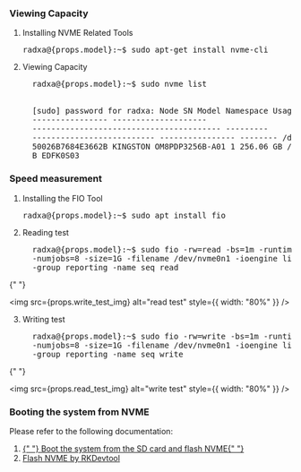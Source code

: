 ### Viewing Capacity

1. Installing NVME Related Tools

   <pre>radxa@{props.model}:~$ sudo apt-get install nvme-cli</pre>

2. Viewing Capacity

   <pre style={{ whiteSpace: "nowrap" }}>
     radxa@{props.model}:~$ sudo nvme list
     <br />
     [sudo] password for radxa: Node SN Model Namespace Usage Format FW Rev
     ---------------- --------------------
     ---------------------------------------- ---------
     -------------------------- ---------------- -------- /dev/nvme0n1
     50026B7684E3662B KINGSTON OM8PDP3256B-A01 1 256.06 GB / 256.06 GB 512 B + 0
     B EDFK0S03
   </pre>

### Speed measurement

1. Installing the FIO Tool

   <pre>radxa@{props.model}:~$ sudo apt install fio</pre>

2. Reading test

   <pre style={{ whiteSpace: "nowrap" }}>
     radxa@{props.model}:~$ sudo fio -rw=read -bs=1m -runtime=60 -iodepth 1
     -numjobs=8 -size=1G -filename /dev/nvme0n1 -ioengine libaio -direct=1
     -group_reporting -name seq_read
   </pre>

{" "}

<img src={props.write_test_img} alt="read test" style={{ width: "80%" }} />

3. Writing test

   <pre style={{ whiteSpace: "nowrap" }}>
     radxa@{props.model}:~$ sudo fio -rw=write -bs=1m -runtime=60 -iodepth 1
     -numjobs=8 -size=1G -filename /dev/nvme0n1 -ioengine libaio -direct=1
     -group_reporting -name seq_write
   </pre>

{" "}

<img src={props.read_test_img} alt="write test" style={{ width: "80%" }} />

### Booting the system from NVME

Please refer to the following documentation:

1. <a href={props.boot_from_nvme_by_sd}>
     {" "}
     Boot the system from the SD card and flash NVME{" "}
   </a>
2. <a href={props.flash_by_rkdevtool}> Flash NVME by RKDevtool </a>
